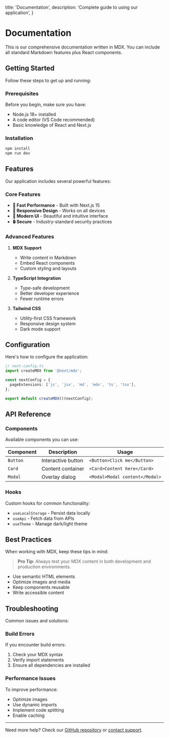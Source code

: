  title: 'Documentation',
  description: 'Complete guide to using our application',
}

# Documentation

This is our comprehensive documentation written in MDX. You can include all standard Markdown features plus React components.

## Getting Started

Follow these steps to get up and running:

### Prerequisites

Before you begin, make sure you have:

- Node.js 18+ installed
- A code editor (VS Code recommended)
- Basic knowledge of React and Next.js

### Installation

```bash
npm install
npm run dev
```

## Features

Our application includes several powerful features:

### Core Features

- **🚀 Fast Performance** - Built with Next.js 15
- **📱 Responsive Design** - Works on all devices  
- **🎨 Modern UI** - Beautiful and intuitive interface
- **🔒 Secure** - Industry-standard security practices

### Advanced Features

1. **MDX Support**
   - Write content in Markdown
   - Embed React components
   - Custom styling and layouts

2. **TypeScript Integration**
   - Type-safe development
   - Better developer experience
   - Fewer runtime errors

3. **Tailwind CSS**
   - Utility-first CSS framework
   - Responsive design system
   - Dark mode support

## Configuration

Here's how to configure the application:

```typescript
// next.config.ts
import createMDX from '@next/mdx';

const nextConfig = {
  pageExtensions: ['js', 'jsx', 'md', 'mdx', 'ts', 'tsx'],
};

export default createMDX()(nextConfig);
```

## API Reference

### Components

Available components you can use:

| Component | Description | Usage |
|-----------|-------------|-------|
| `Button` | Interactive button | `<Button>Click me</Button>` |
| `Card` | Content container | `<Card>Content here</Card>` |
| `Modal` | Overlay dialog | `<Modal>Modal content</Modal>` |

### Hooks

Custom hooks for common functionality:

- `useLocalStorage` - Persist data locally
- `useApi` - Fetch data from APIs
- `useTheme` - Manage dark/light theme

## Best Practices

When working with MDX, keep these tips in mind:

> **Pro Tip**: Always test your MDX content in both development and production environments.

- Use semantic HTML elements
- Optimize images and media
- Keep components reusable
- Write accessible content

## Troubleshooting

Common issues and solutions:

### Build Errors

If you encounter build errors:

1. Check your MDX syntax
2. Verify import statements
3. Ensure all dependencies are installed

### Performance Issues

To improve performance:

- Optimize images
- Use dynamic imports
- Implement code splitting
- Enable caching

---

Need more help? Check our [GitHub repository](https://github.com) or [contact support](mailto:support@example.com). 